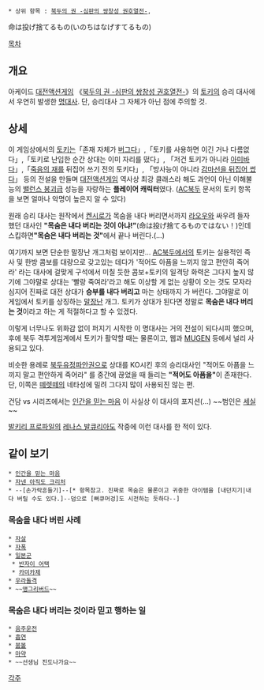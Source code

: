  * 상위 항목 : [[북두의 권 -심판의 쌍창성 권호열전-]], 

命は投げ捨てるもの(いのちはなげすてるもの)

[[목차]]

== 개요 ==
아케이드 [[대전액션게임]] 《[[북두의 권 -심판의 쌍창성 권호열전-]]》의 [[토키(북두의 권)|토키]]의 승리 대사에서 우연히 발생한 [[명대사]]. 단, 승리대사 그 자체가 아닌 점에 주의할 것.

== 상세 ==
이 게임상에서의 [[토키(북두의 권)|토키]]는「존재 자체가 [[버그]]다」,「토키를 사용하면 이긴 거나 다름없다」,「토키로 난입한 순간 상대는 이미 자리를 떴다」, 「저건 토키가 아니라 [[아미바]]다」,「[[낙진|죽음의 재]]를 뒤집어 쓰기 전의 토키다」, 「방사능이 아니라 [[헐크|감마선을 뒤집어 썼다]]」 등의 전설을 만들며 [[대전액션게임]] 역사상 최강 클래스라 해도 과언이 아닌 이해불능의 [[밸런스 붕괴]]급 성능을 자랑하는 '''플레이어 캐릭터'''였다. ([[AC북두]] 문서의 토키 항목을 보면 얼마나 악명이 높은지 알 수 있다)

원래 승리 대사는 원작에서 [[켄시로]]가 목숨을 내다 버리면서까지 [[라오우]]와 싸우려 들자 했던 대사인 '''"목숨은 내다 버리는 것이 아냐!"'''(命は投げ捨てるものではない！)인데 스킵하면'''"목숨은 내다 버리는 것"'''에서 끝나 버린다.(…)

여기까지 보면 단순한 말장난 개그처럼 보이지만… [[AC북두]]에서의 토키는 실용적인 즉사 및 한방 콤보를 대량으로 갖고있는 데다가 '적어도 아픔을 느끼지 않고 편안히 죽어라' 라는 대사에 걸맞게 구석에서 미칠 듯한 콤보+토키의 일격당 화력은 그다지 높지 않기에 그야말로 상대는 '빨랑 죽여라'라고 해도 이상할 게 없는 상황이 오는 것도 모자라 심지어 진짜로 대전 상대가 '''승부를 내다 버리고''' 마는 상태까지 가 버린다. 그야말로 이 게임에서 토키를 상징하는 [[말장난]] 개그. 토키가 상대가 된다면 정말로 '''목숨은 내다 버리는 것'''이라고 하는 게 적절하다고 할 수 있겠다.

이렇게 너무나도 위화감 없이 퍼지기 시작한 이 명대사는 거의 전설이 되다시피 했으며, 후에 북두 격투게임계에서 토키가 활약할 때는 물론이고, 웹과 [[MUGEN]] 등에서 널리 사용되고 있다.

비슷한 용례로 [[북두유정파안권]]으로 상대를 KO시킨 후의 승리대사인 "적어도 아픔을 느끼지 말고 편안하게 죽어라" 를 중간에 끊었을 때 들리는 ''' "적어도 아픔을"'''이 존재한다. 단, 이쪽은 [[떼렛떼]]의 네타성에 밀려 그다지 많이 사용되진 않는 편.

건담 vs 시리즈에서는 [[인간을 믿는 마음]] 이 사실상 이 대사의 포지션(...) ~~범인은 [[세실]]~~

[[발키리 프로파일]]의 [[레나스 발큐리아]]도 작중에 이런 대사를 한 적이 있다.

== 같이 보기 ==
 * [[인간을 믿는 마음]]
 * [[자넨 아직도 크리처]]
 * --[손가락흔들기]--[* 항목참고. 진짜로 목숨은 물론이고 귀중한 아이템을 [내던지기|내다 버릴 수도 있다.]--덤으로 [뻐큐머겅]도 시전하는 듯하다--]

=== 목숨을 내다 버린 사례 ===
 * [[자살]]
 * [[자폭]]
 * [[일본군]]
  * [[반자이 어택]]
  * [[카미카제]]
 * [[우라돌격]]
 * ~~[[앵그리버드]]~~

=== 목숨은 내다 버리는 것이라 믿고 행하는 일 ===
 * [[음주운전]]
 * [[담배|흡연]]
 * [[붐볼]]
 * [[마약]]
 * ~~선생님 진도나가요~~

[[각주]]
